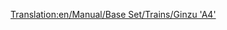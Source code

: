 [[Translation:en/Manual/Base Set/Trains/Ginzu 'A4']]
{{it/Manual/Base Set/Trains/Treni|Image=[[File:en/Manual/Base Set/Trains/Ginzua4.png]]
|Name=Ginzu "A4"
|Cost=€ 44.530
|Speed=128 km/h (80 mph)
|Weight=162 t
|Power=1.200 hp (895 kW)
|Annual=€ 4.592
|Designed=1935
|Lifespan=20
|Capacity=N/A
|Description=Il treno a vapore più comunemente usato, fino a quando i treni diesel non saranno disponibili. Il Ginzu è disponibile sin dall'inizio (se si inizia intorno al 1945) ed è il più veloce tra tutti i motori a vapore fino all'avvento della [[it/Manual/Base Set/Trains/SH '8P'|SH "8P"]].
|Real-life=È la versione rinominata della locomotiva [https://www.wikipedia.org/wiki/LNER Class A4 British Gresley A4]. La British Gresley A4, detta "Mallard", è il detentore del record di locomotiva a vapore più veloce di 202,8 km/h.<br/>
Per maggiori dettagli, vedi http://www.lner.info/locos/A/a4.shtml.
}}